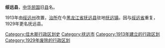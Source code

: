 '''绥远县'''，[[中华民国|中华民国]]旧[[县|县]]名。

1913年由[[绥远州|绥远州]]改置，[[治所|治所]]在今[[黑龙江省|黑龙江省]][[抚远县|抚远县]]驻地[[抚远镇|抚远镇]]。因与[[绥远省|绥远省]]重复，1929年更名抚远县。 

{{中华民国大陆时期行政区划小作品}}
{{DEFAULTSORT:S}}
[[Category:佳木斯行政区划史|Category:佳木斯行政区划史]]
[[Category:抚远市|Category:抚远市]]
[[Category:1913年建立的行政区划|Category:1913年建立的行政区划]]
[[Category:1929年废除的行政区划|Category:1929年废除的行政区划]]